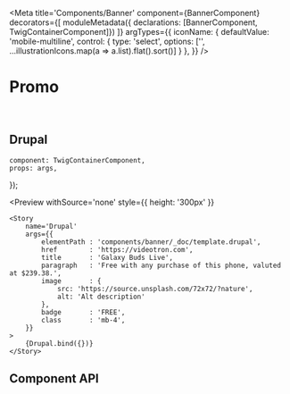 


<Meta 
    title='Components/Banner' 
    component={BannerComponent}
    decorators={[
        moduleMetadata({ declarations: [BannerComponent, TwigContainerComponent]})
    ]}
    argTypes={{
        iconName: {
            defaultValue: 'mobile-multiline',
            control: {
                type: 'select',
                options: ['', ...illustrationIcons.map(a => a.list).flat().sort()]
            }
        },
    }}
/>


# Promo

<br/>

## Drupal

    component: TwigContainerComponent,
    props: args,
});


<Preview
    withSource='none'
    style={{ height: '300px' }}
>
    <Story 
        name='Drupal'
        args={{
            elementPath : 'components/banner/_doc/template.drupal',
            href        : 'https://videotron.com',
            title       : 'Galaxy Buds Live',
            paragraph   : 'Free with any purchase of this phone, valuted at $239.38.',
            image       : {
                src: 'https://source.unsplash.com/72x72/?nature',
                alt: 'Alt description'
            },
            badge       : 'FREE',
            class       : 'mb-4',
        }}
    >
        {Drupal.bind({})}
    </Story>
</Preview>

## Component API

<Props of={BannerComponent} />
